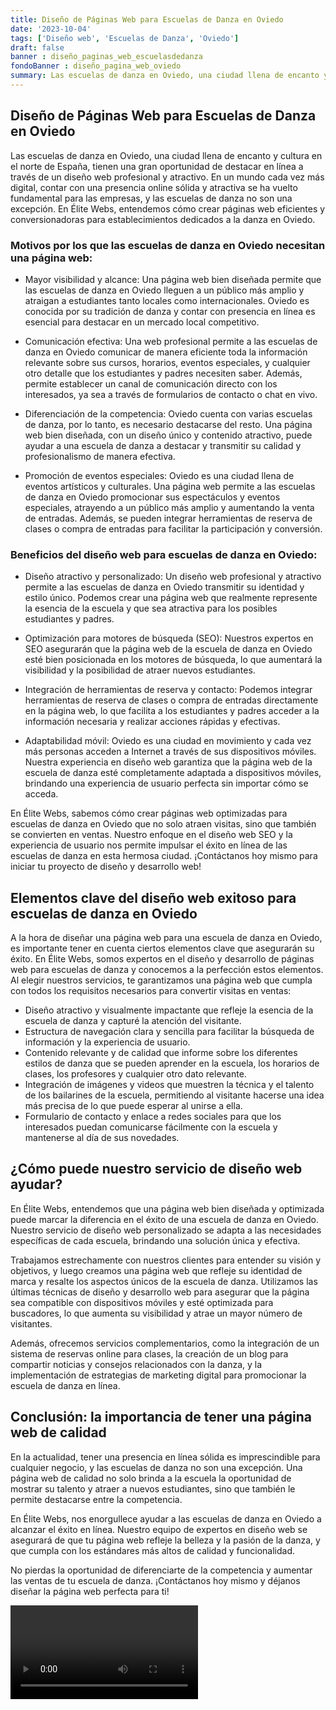 ```yaml
---
title: Diseño de Páginas Web para Escuelas de Danza en Oviedo
date: '2023-10-04'
tags: ['Diseño web', 'Escuelas de Danza', 'Oviedo']
draft: false
banner : diseño_paginas_web_escuelasdedanza
fondoBanner : diseño_pagina_web_oviedo
summary: Las escuelas de danza en Oviedo, una ciudad llena de encanto y cultura en el norte de España, tienen una gran oportunidad de destacar en línea a través de un diseño web profesional y atractivo. En un mundo cada vez más digital, contar con una presencia online sólida y atractiva se ha vuelto fundamental para las empresas, y las escuelas de danza no son una excepción. En Élite Webs, entendemos cómo crear páginas web eficientes y conversionadoras para establecimientos dedicados a la danza en Oviedo.
---
```


## Diseño de Páginas Web para Escuelas de Danza en Oviedo

Las escuelas de danza en Oviedo, una ciudad llena de encanto y cultura en el norte de España, tienen una gran oportunidad de destacar en línea a través de un diseño web profesional y atractivo. En un mundo cada vez más digital, contar con una presencia online sólida y atractiva se ha vuelto fundamental para las empresas, y las escuelas de danza no son una excepción. En Élite Webs, entendemos cómo crear páginas web eficientes y conversionadoras para establecimientos dedicados a la danza en Oviedo.

### Motivos por los que las escuelas de danza en Oviedo necesitan una página web:

- Mayor visibilidad y alcance: Una página web bien diseñada permite que las escuelas de danza en Oviedo lleguen a un público más amplio y atraigan a estudiantes tanto locales como internacionales. Oviedo es conocida por su tradición de danza y contar con presencia en línea es esencial para destacar en un mercado local competitivo.

- Comunicación efectiva: Una web profesional permite a las escuelas de danza en Oviedo comunicar de manera eficiente toda la información relevante sobre sus cursos, horarios, eventos especiales, y cualquier otro detalle que los estudiantes y padres necesiten saber. Además, permite establecer un canal de comunicación directo con los interesados, ya sea a través de formularios de contacto o chat en vivo.

- Diferenciación de la competencia: Oviedo cuenta con varias escuelas de danza, por lo tanto, es necesario destacarse del resto. Una página web bien diseñada, con un diseño único y contenido atractivo, puede ayudar a una escuela de danza a destacar y transmitir su calidad y profesionalismo de manera efectiva.

- Promoción de eventos especiales: Oviedo es una ciudad llena de eventos artísticos y culturales. Una página web permite a las escuelas de danza en Oviedo promocionar sus espectáculos y eventos especiales, atrayendo a un público más amplio y aumentando la venta de entradas. Además, se pueden integrar herramientas de reserva de clases o compra de entradas para facilitar la participación y conversión.

### Beneficios del diseño web para escuelas de danza en Oviedo:

- Diseño atractivo y personalizado: Un diseño web profesional y atractivo permite a las escuelas de danza en Oviedo transmitir su identidad y estilo único. Podemos crear una página web que realmente represente la esencia de la escuela y que sea atractiva para los posibles estudiantes y padres.

- Optimización para motores de búsqueda (SEO): Nuestros expertos en SEO asegurarán que la página web de la escuela de danza en Oviedo esté bien posicionada en los motores de búsqueda, lo que aumentará la visibilidad y la posibilidad de atraer nuevos estudiantes.

- Integración de herramientas de reserva y contacto: Podemos integrar herramientas de reserva de clases o compra de entradas directamente en la página web, lo que facilita a los estudiantes y padres acceder a la información necesaria y realizar acciones rápidas y efectivas.

- Adaptabilidad móvil: Oviedo es una ciudad en movimiento y cada vez más personas acceden a Internet a través de sus dispositivos móviles. Nuestra experiencia en diseño web garantiza que la página web de la escuela de danza esté completamente adaptada a dispositivos móviles, brindando una experiencia de usuario perfecta sin importar cómo se acceda.

En Élite Webs, sabemos cómo crear páginas web optimizadas para escuelas de danza en Oviedo que no solo atraen visitas, sino que también se convierten en ventas. Nuestro enfoque en el diseño web SEO y la experiencia de usuario nos permite impulsar el éxito en línea de las escuelas de danza en esta hermosa ciudad. ¡Contáctanos hoy mismo para iniciar tu proyecto de diseño y desarrollo web!


<GifSeo />

<Cta />

## Elementos clave del diseño web exitoso para escuelas de danza en Oviedo

A la hora de diseñar una página web para una escuela de danza en Oviedo, es importante tener en cuenta ciertos elementos clave que asegurarán su éxito. En Élite Webs, somos expertos en el diseño y desarrollo de páginas web para escuelas de danza y conocemos a la perfección estos elementos. Al elegir nuestros servicios, te garantizamos una página web que cumpla con todos los requisitos necesarios para convertir visitas en ventas:

- Diseño atractivo y visualmente impactante que refleje la esencia de la escuela de danza y capturé la atención del visitante.
- Estructura de navegación clara y sencilla para facilitar la búsqueda de información y la experiencia de usuario.
- Contenido relevante y de calidad que informe sobre los diferentes estilos de danza que se pueden aprender en la escuela, los horarios de clases, los profesores y cualquier otro dato relevante.
- Integración de imágenes y videos que muestren la técnica y el talento de los bailarines de la escuela, permitiendo al visitante hacerse una idea más precisa de lo que puede esperar al unirse a ella.
- Formulario de contacto y enlace a redes sociales para que los interesados puedan comunicarse fácilmente con la escuela y mantenerse al día de sus novedades.

## ¿Cómo puede nuestro servicio de diseño web ayudar?

En Élite Webs, entendemos que una página web bien diseñada y optimizada puede marcar la diferencia en el éxito de una escuela de danza en Oviedo. Nuestro servicio de diseño web personalizado se adapta a las necesidades específicas de cada escuela, brindando una solución única y efectiva.

Trabajamos estrechamente con nuestros clientes para entender su visión y objetivos, y luego creamos una página web que refleje su identidad de marca y resalte los aspectos únicos de la escuela de danza. Utilizamos las últimas técnicas de diseño y desarrollo web para asegurar que la página sea compatible con dispositivos móviles y esté optimizada para buscadores, lo que aumenta su visibilidad y atrae un mayor número de visitantes.

Además, ofrecemos servicios complementarios, como la integración de un sistema de reservas online para clases, la creación de un blog para compartir noticias y consejos relacionados con la danza, y la implementación de estrategias de marketing digital para promocionar la escuela de danza en línea.

## Conclusión: la importancia de tener una página web de calidad

En la actualidad, tener una presencia en línea sólida es imprescindible para cualquier negocio, y las escuelas de danza no son una excepción. Una página web de calidad no solo brinda a la escuela la oportunidad de mostrar su talento y atraer a nuevos estudiantes, sino que también le permite destacarse entre la competencia.

En Élite Webs, nos enorgullece ayudar a las escuelas de danza en Oviedo a alcanzar el éxito en línea. Nuestro equipo de expertos en diseño web se asegurará de que tu página web refleje la belleza y la pasión de la danza, y que cumpla con los estándares más altos de calidad y funcionalidad.

No pierdas la oportunidad de diferenciarte de la competencia y aumentar las ventas de tu escuela de danza. ¡Contáctanos hoy mismo y déjanos diseñar la página web perfecta para ti!

<Video />

<CtaBot job='Escuelas de Danza' city='Oviedo'/>

<Gmaps query='Oviedo+españa+maps' />